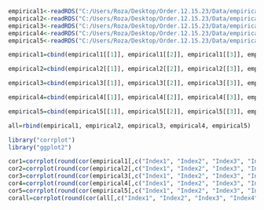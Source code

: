 
```{r}
empirical1<-readRDS("C:/Users/Roza/Desktop/Order.12.15.23/Data/empirical1.RData")
empirical2<-readRDS("C:/Users/Roza/Desktop/Order.12.15.23/Data/empirical2.RData")
empirical3<-readRDS("C:/Users/Roza/Desktop/Order.12.15.23/Data/empirical3.RData")
empirical4<-readRDS("C:/Users/Roza/Desktop/Order.12.15.23/Data/empirical4.RData")
empirical5<-readRDS("C:/Users/Roza/Desktop/Order.12.15.23/Data/empirical5.RData")

empirical1=cbind(empirical1[[1]], empirical1[[2]], empirical1[[3]], empirical1[[4]], empirical1[[5]], empirical1[[6]]); colnames(empirical1)=c("Index1", "Index2", "Index3", "Index4", "Index5", "Index6")

empirical2=cbind(empirical2[[1]], empirical2[[2]], empirical2[[3]], empirical2[[4]], empirical2[[5]], empirical2[[6]]); colnames(empirical2)=c("Index1", "Index2", "Index3", "Index4", "Index5", "Index6")

empirical3=cbind(empirical3[[1]], empirical3[[2]], empirical3[[3]], empirical3[[4]], empirical3[[5]], empirical3[[6]]); colnames(empirical3)=c("Index1", "Index2", "Index3", "Index4", "Index5", "Index6")

empirical4=cbind(empirical4[[1]], empirical4[[2]], empirical4[[3]], empirical4[[4]], empirical4[[5]], empirical4[[6]]); colnames(empirical4)=c("Index1", "Index2", "Index3", "Index4", "Index5", "Index6")

empirical5=cbind(empirical5[[1]], empirical5[[2]], empirical5[[3]], empirical5[[4]], empirical5[[5]], empirical5[[6]]); colnames(empirical5)=c("Index1", "Index2", "Index3", "Index4", "Index5", "Index6")

all=rbind(empirical1, empirical2, empirical3, empirical4, empirical5)
```

```{r}
library("corrplot")
library("ggplot2")

cor1=corrplot(round(cor(empirical1[,c("Index1", "Index2", "Index3", "Index4", "Index5", "Index6")] ), 1 ), method="circle", addCoef.col = 'black', title="mpsycho_learnemo.Rdata", mar=c(0,0,1,0))
cor2=corrplot(round(cor(empirical2[,c("Index1", "Index2", "Index3", "Index4", "Index5", "Index6")]), 1 ), method="circle", addCoef.col = 'black', mar=c(0,0,1,0)) 
cor3=corrplot(round(cor(empirical3[,c("Index1", "Index2", "Index3", "Index4", "Index5", "Index6")]), 1 ), method="circle", addCoef.col = 'black', title="mpsycho_wilpat.Rdata", mar=c(0,0,1,0))
cor4=corrplot(round(cor(empirical4[,c("Index1", "Index2", "Index3", "Index4", "Index5", "Index6")]), 1 ), method="circle", addCoef.col = 'black', title="mpsycho_YouthDep.Rdata", mar=c(0,0,1,0))
cor5=corrplot(round(cor(empirical5[,c("Index1", "Index2", "Index3", "Index4", "Index5", "Index6")]), 1 ), method="circle", addCoef.col = 'black', mar=c(0,0,1,0))
corall=corrplot(round(cor(all[,c("Index1", "Index2", "Index3", "Index4", "Index5", "Index6")]), 1 ), method="circle", addCoef.col = 'black', title="all", mar=c(0,0,1,0))
```















